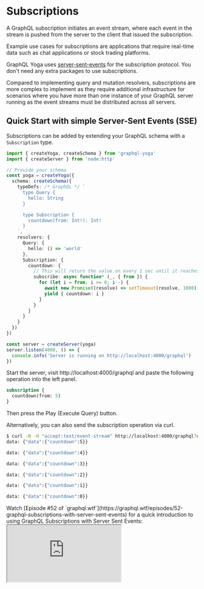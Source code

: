 
# Subscriptions

A GraphQL subscription initiates an event stream, where each event in the stream is pushed from the server to the client that issued the subscription.

Example use cases for subscriptions are applications that require real-time data such as chat applications or stock trading platforms.

GraphQL Yoga uses [server-sent-events](https://developer.mozilla.org/en-US/docs/Web/API/Server-sent_events/Using_server-sent_events) for the subscription protocol.
You don't need any extra packages to use subscriptions.

<Callout>
  Compared to implementing query and mutation resolvers, subscriptions are more
  complex to implement as they require additional infrastructure for scenarios
  where you have more than one instance of your GraphQL server running as the
  event streams must be distributed across all servers.
</Callout>

## Quick Start with simple Server-Sent Events (SSE)

Subscriptions can be added by extending your GraphQL schema with a `Subscription` type.

```ts filename="Subscription countdown implementation"
import { createYoga, createSchema } from 'graphql-yoga'
import { createServer } from 'node:http'

// Provide your schema
const yoga = createYoga({
  schema: createSchema({
    typeDefs: /* GraphQL */ `
      type Query {
        hello: String
      }

      type Subscription {
        countdown(from: Int!): Int!
      }
    `,
    resolvers: {
      Query: {
        hello: () => 'world'
      },
      Subscription: {
        countdown: {
          // This will return the value on every 1 sec until it reaches 0
          subscribe: async function* (_, { from }) {
            for (let i = from; i >= 0; i--) {
              await new Promise((resolve) => setTimeout(resolve, 1000))
              yield { countdown: i }
            }
          }
        }
      }
    }
  })
})

const server = createServer(yoga)
server.listen(4000, () => {
  console.info('Server is running on http://localhost:4000/graphql')
})
```

Start the server, visit http://localhost:4000/graphql and paste the following operation into the left panel.

```graphql filename="Subscription countdown operation"
subscription {
  countdown(from: 5)
}
```

Then press the Play (Execute Query) button.

Alternatively, you can also send the subscription operation via curl.

```bash
$ curl -N -H "accept:text/event-stream" http://localhost:4000/graphql?query=subscription%20%7B%0A%20%20countdown%28from%3A%205%29%0A%7D
data: {"data":{"countdown":5}}

data: {"data":{"countdown":4}}

data: {"data":{"countdown":3}}

data: {"data":{"countdown":2}}

data: {"data":{"countdown":1}}

data: {"data":{"countdown":0}}
```

<Callout>
  Watch [Episode #52 of
  `graphql.wtf`](https://graphql.wtf/episodes/52-graphql-subscriptions-with-server-sent-events)
  for a quick introduction to using GraphQL Subscriptions with Server Sent
  Events:
</Callout>

<iframe
  src="https://youtube.com/embed/oZtTut7QsZ8"
  title="GraphQL Subscriptions with Server Sent Events"
/>

## Handling Subscriptions on the Client

WHATWG standard [`EventSource`](https://developer.mozilla.org/en-US/docs/Web/API/EventSource) can be used without any extra packages to handle SSE.

```ts filename="eventsource.ts"
const url = new URL('http://localhost:4000/graphql')

url.searchParams.append(
  'query',
  /* GraphQL */ `
    subscription Countdown($from: Int!) {
      countdown(from: $from)
    }
  `
)
url.searchParams.append('variables', JSON.stringify({ from: 10 }))

const eventsource = new EventSource(url.toString(), {
  withCredentials: true // This is required for cookies
})

eventsource.onmessage = function (event) {
  const data = JSON.parse(event.data)
  console.log(data) // This will result something like `{ "data": { "countdown": 0 } }`
}
```

### Client Usage with Apollo

You can either decide to use the pre-built Yoga Apollo Link, or build your own from scratch.
The Yoga Apollo Link requires you to install an additional package, while the custom link requires you to write more code.
However, by writing the link yourself you get full control over the link and can customize it to your needs.

<Tabs items={['Yoga Apollo Link', 'Custom Link Recipe']}>

<Tab>

Install the `@graphql-yoga/apollo-link` package.

<PackageCmd packages={['@graphql-yoga/apollo-link']} />

You can use `YogaLink` from `@graphql-yoga/apollo-link` package to use subscriptions together with file uploads and defer/stream in Apollo Client.

```ts filename="YogaLink apollo client usage"
import { ApolloClient, InMemoryCache } from '@apollo/client/core'
import { YogaLink } from '@graphql-yoga/apollo-link'

const client = new ApolloClient({
  link: new YogaLink({
    endpoint: 'http://localhost:4000/graphql'
  }),
  cache: new InMemoryCache()
})
```

</Tab>

<Tab>
You can create an `SSELink` to use with Apollo Client.
To send non Subscription operations via the default HTTP protocol, the `split` function from the Apollo Link package is used.
[For more information please refer to the Apollo Link documentation](https://apollographql.com/docs/react/api/link/introduction).

```ts filename="SSELink apollo client usage"
import {
  ApolloLink,
  Operation,
  FetchResult,
  Observable,
  ApolloClient,
  InMemoryCache
} from '@apollo/client/core'
import { split } from '@apollo/client/link/core'
import { HttpLink } from '@apollo/client/link/http'
import { print, getOperationAST } from 'graphql'

type SSELinkOptions = EventSourceInit & { uri: string }

class SSELink extends ApolloLink {
  constructor(private options: SSELinkOptions) {
    super()
  }

  request(operation: Operation): Observable<FetchResult> {
    const url = new URL(this.options.uri)
    url.searchParams.append('query', print(operation.query))
    if (operation.operationName) {
      url.searchParams.append('operationName', operation.operationName)
    }
    if (operation.variables) {
      url.searchParams.append('variables', JSON.stringify(operation.variables))
    }
    if (operation.extensions) {
      url.searchParams.append(
        'extensions',
        JSON.stringify(operation.extensions)
      )
    }

    return new Observable((sink) => {
      const eventsource = new EventSource(url.toString(), this.options)
      eventsource.onmessage = function (event) {
        const data = JSON.parse(event.data)
        sink.next(data)
        if (eventsource.readyState === 2) {
          sink.complete()
        }
      }
      eventsource.onerror = function (error) {
        sink.error(error)
      }
      return () => eventsource.close()
    })
  }
}

const uri = 'http://localhost:4000/graphql'
const sseLink = new SSELink({ uri })
const httpLink = new HttpLink({ uri })

const link = split(
  ({ query, operationName }) => {
    const definition = getOperationAST(query, operationName)

    return (
      definition?.kind === 'OperationDefinition' &&
      definition.operation === 'subscription'
    )
  },
  sseLink,
  httpLink
)

const client = new ApolloClient({
  link,
  cache: new InMemoryCache()
})
```

</Tab>

</Tabs>

### Client Usage with urql

You can either decide to use the pre-built Yoga Urql Exchange, or build your own from scratch.
The Yoga Urql Exchange requires you to install an additional package, while the custom link requires you to write more code.
However, by writing the link yourself you get full control over the link and can customize it to your needs.

<Tabs items={['Yoga Urql Exchange', 'Custom Exchange Recipe']}>

<Tab>

You need to install `@urql/exchange-graphql` for GraphQL Yoga, and use `yogaExchange` from that package.

<PackageCmd packages={['@graphql-yoga/urql-exchange']} />

```ts
import { createClient, defaultExchanges } from 'urql'
import { yogaExchange } from '@graphql-yoga/urql-exchange'

const client = createClient({
  url: 'http://localhost:4000/graphql',
  exchanges: [...defaultExchanges, yogaExchange()]
})
```

</Tab>

<Tab>

```ts
import { createClient, defaultExchanges, subscriptionExchange } from 'urql'

const client = createClient({
  url: 'http://localhost:4000/graphql',
  exchanges: [
    ...defaultExchanges,
    subscriptionExchange({
      forwardSubscription(operation) {
        const url = new URL('http://localhost:4000/graphql')
        url.searchParams.append('query', operation.query)
        if (operation.variables) {
          url.searchParams.append(
            'variables',
            JSON.stringify(operation.variables)
          )
        }
        return {
          subscribe(sink) {
            const eventsource = new EventSource(url.toString(), {
              withCredentials: true // This is required for cookies
            })
            eventsource.onmessage = (event) => {
              const data = JSON.parse(event.data)
              sink.next(data)
              if (eventsource.readyState === 2) {
                sink.complete()
              }
            }
            eventsource.onerror = (error) => {
              sink.error(error)
            }
            return {
              unsubscribe: () => eventsource.close()
            }
          }
        }
      }
    })
  ]
})
```

</Tab>

</Tabs>

### Client usage with Relay

```ts filename="Relay Subscription client."
import {
  type RequestParameters,
  type GraphQLResponse,
  Observable,
  Network
} from 'relay-runtime'
import type { Variables } from 'react-relay'
import { executeQueryOrMutation } from './execute-query-or-mutation.js'

const executeSubscription = (
  request: RequestParameters,
  variables: Variables
): Observable<GraphQLResponse> => {
  if (!request.text) throw new Error('Missing document.')
  const { text: operation, name } = request

  const url = new URL('http://localhost:4000/graphql')
  url.searchParams.append('query', operation)
  if (name) {
    url.searchParams.append('operationName', name)
  }
  if (variables) {
    url.searchParams.append('variables', JSON.stringify(variables))
  }

  return Observable.create<GraphQLResponse>((sink) => {
    const source = new EventSource(url.toString())
    source.onmessage = function (event) {
      const data = JSON.parse(event.data)
      sink.next(data)
      if (source.readyState === 2) {
        sink.complete()
      }
    }
    source.onerror = function (ev) {
      console.error(ev)
      sink.error(new Error('Unexpected error.'))
    }
    return () => source.close()
  })
}

const network = Network.create(executeQueryOrMutation, executeSubscription)
```

## GraphQL over Server-Sent Events Protocol (via `graphql-sse`)

In case you want the subscriptions to be transported following the [GraphQL over Server-Sent Events Protocol](https://github.com/enisdenjo/graphql-sse/blob/master/PROTOCOL.md), you simply use the `@graphql-yoga/plugin-graphql-sse` plugin for GraphQL Yoga that exposes an additional endpoint (defaulting to `/graphql/stream`) used for [graphql-sse](https://github.com/enisdenjo/graphql-sse) clients.

The plugin will hijack the request from the `onRequest` hook and will use **all** envelop plugins provided.

Also, consider setting the `subscriptionsProtocol` in GraphiQL options to `GRAPHQL_SSE` in order to have it use [graphql-sse](https://github.com/enisdenjo/graphql-sse).

```ts filename="yoga-with-graphql-sse.ts"
import { createServer } from 'node:http'
import { createYoga } from 'graphql-yoga'
import { useGraphQLSSE } from '@graphql-yoga/plugin-graphql-sse'

const yogaApp = createYoga({
  graphiql: {
    // Use graphql-sse in GraphiQL.
    subscriptionsProtocol: 'GRAPHQL_SSE'
  },
  plugins: [
    // Simply install the graphql-sse plugin and you're off!
    useGraphQLSSE()
  ]
})

// Get NodeJS Server from Yoga
const httpServer = createServer(yogaApp)

httpServer.listen(4000, () => {
  console.log('Server is running on port 4000')
})
```

<Callout>
  Check out [our working
  example](https://github.com/dotansimha/graphql-yoga/tree/main/examples/graphql-sse)
  for this integration.
</Callout>

### Client Integration

Please refer to the [`graphql-sse` client recipes](https://github.com/enisdenjo/graphql-sse#recipes).

## GraphQL over WebSocket Protocol (via `graphql-ws`)

Suppose you want to use the [`graphql-transport-ws`](https://github.com/enisdenjo/graphql-ws/blob/master/PROTOCOL.md) protocol with GraphQL Yoga, you can use the [`graphql-ws`](https://github.com/enisdenjo/graphql-ws) library.
To have the same execution pipeline in `graphql-ws`, we can use the **Envelop** instance from GraphQL Yoga like below in Node.JS.
Also, you can set `subscriptionsProtocol` in GraphiQL options to use WebSockets instead of Server-Sent Events within GraphiQL.

```ts filename="yoga-with-ws.ts"
import { createServer } from 'node:http'
import { createYoga } from 'graphql-yoga'
import { WebSocketServer } from 'ws'
import { useServer } from 'graphql-ws/lib/use/ws'

const yogaApp = createYoga({
  graphiql: {
    // Use WebSockets in GraphiQL
    subscriptionsProtocol: 'WS'
  }
})

// Get NodeJS Server from Yoga
const httpServer = createServer(yogaApp)
// Create WebSocket server instance from our Node server
const wsServer = new WebSocketServer({
  server: httpServer,
  path: yogaApp.graphqlEndpoint
})

// Integrate Yoga's Envelop instance and NodeJS server with graphql-ws
useServer(
  {
    execute: (args: any) => args.rootValue.execute(args),
    subscribe: (args: any) => args.rootValue.subscribe(args),
    onSubscribe: async (ctx, msg) => {
      const { schema, execute, subscribe, contextFactory, parse, validate } =
        yogaApp.getEnveloped({
          ...ctx,
          req: ctx.extra.request,
          socket: ctx.extra.socket,
          params: msg.payload
        })

      const args = {
        schema,
        operationName: msg.payload.operationName,
        document: parse(msg.payload.query),
        variableValues: msg.payload.variables,
        contextValue: await contextFactory(),
        rootValue: {
          execute,
          subscribe
        }
      }

      const errors = validate(args.schema, args.document)
      if (errors.length) return errors
      return args
    }
  },
  wsServer
)

httpServer.listen(4000, () => {
  console.log('Server is running on port 4000')
})
```

<Callout>
  Check out [our working
  example](https://github.com/dotansimha/graphql-yoga/tree/main/examples/graphql-ws)
  for this integration.
</Callout>

### Client Integration

Please refer to the [`graphql-ws` client recipes](https://github.com/enisdenjo/graphql-ws#recipes).

## SSE vs WebSocket

#### Advantages of SSE over WebSockets

- Transported over simple HTTP instead of a custom protocol
- Built in support for re-connection and event-id Simpler protocol
- No trouble with corporate firewalls doing packet inspection

#### Advantages of WebSockets over SSE

- Real time, two directional communication.
- Lower latency

#### SSE Gotchas

- [Maximum open connections limit](https://developer.mozilla.org/en-US/docs/Web/HTTP/Connection_management_in_HTTP_1.x) ([when not using http/2](https://developer.mozilla.org/en-US/docs/Glossary/HTTP_2)). In this case, consider using the [`graphql-sse` integration](#graphql-over-server-sent-events-protocol-via-graphql-sse) with ["single connection mode"](https://github.com/enisdenjo/graphql-sse/blob/master/PROTOCOL.md#single-connection-mode).

## PubSub

### Getting Started

GraphQL Yoga comes with a built-in PubSub (publish/subscribe) bus. This makes it easy to send new events to the client from within your mutation resolvers.

```ts filename="server.ts"
import { createYoga, createPubSub, createSchema } from 'graphql-yoga'
import {createServer} from 'node:http'

const pubSub = createPubSub()

// Provide your schema
const yoga = createYoga({
  schema: createSchema({
    typeDefs: /* GraphQL */ `
      type Query {
        hello: String
      }

      type Subscription {
        randomNumber: Float!
      }

      type Mutation {
        broadcastRandomNumber: Boolean
      }
    `,
    resolvers: {
      Query: {
        hello: () => 'world'
      },
      Subscription: {
        randomNumber: {
          // subscribe to the randomNumber event
          subscribe: () => pubSub.subscribe('randomNumber'),
          resolve: (payload) => payload
        }
      },
      Mutation: {
        broadcastRandomNumber: (_, args) => {
          // publish a random number
          pubSub.publish('randomNumber', Math.random())
        }
      }
    }
  })
})

const server = createServer(yoga)
server.listen(4000, () => {
  console.info('Server is running on http://localhost:4000/graphql')
})
```

### Topics

When using TypeScript it is possible to make the event emitter type-safe by providing a channel configuration via a generic.

```ts
const pubSub = createPubSub<{
  randomNumber: [randomNumber: number]
}>()

pubsub.subscribe('randomNumber')

// This is now type-safe.
pubSub.publish('randomNumber', 1)

// This causes a TypeScript error.
pubSub.publish('randomNumber')

// This causes a TypeScript error.
pubSub.publish('event does not exist')
```

You can subscribe to a specific topic using `pubSub.subscribe`.

```ts
const pubSub = createPubSub<{
  randomNumber: [randomNumber: number]
}>()

// Usage outside a GraphQL subscribe function
async function subscribe() {
  const eventSource = pubSub.subscribe('randomNumber')

  for await (const value of eventSource) {
    console.log(value)
    // dispose subscription after the first event has been published.
    eventSource.return()
  }
}

subscribe()

pubSub.publish('randomNumber', 3)
```

You can publish a value using `pubSub.publish`.

```ts
const pubSub = createPubSub<{
  randomNumber: [randomNumber: number]
}>()

pubSub.publish('randomNumber', 3)
```

#### Topic Configuration Variants

You can declare events with and without a payload.

```ts
const pubSub = createPubSub<{
  // event has no payload
  'event:without:payload': []
  // event has payload of type number
  'event:payload:number': [payload: number]
  // event has payload of type { foo: number }
  'event:payload:obj': [payload: { foo: number }]
}>()

pubSub.publish('event:without:payload')
pubSub.publish('event:payload:number', 12)
pubSub.publish('event:payload:obj', { foo: 1 })
```

#### Topic with Dynamic ID

Sometimes you only want to emit and listen for events for a specific entity (e.g. user or product).
You can declare topics scoped to a special identifier.

```ts
const pubSub = createPubSub<{
  'user:followerCount': [userId: string, payload: { followerCount: number }]
}>()

const userId1 = '420'
const userId2 = '69'

// the userId argument is enforced by the TypeScript compiler.
pubSub.subscribe('user:followerCount', userId1)
pubSub.subscribe('user:followerCount', userId2)

pubSub.publish('user:followerCount', userId1, { followerCount: 30 })
pubSub.publish('user:followerCount', userId2, { followerCount: 12 })
```

### Distributed Pub/Sub for Production

If you spin up multiple instances of your GraphQL server each server instance will have their own in-memory pub/sub instance.
An event triggered on the one server instance will not be distributed to the other server instances, resulting in subscribers on the other server not receiving any updates.

The `createPubSub` function allows you to specify a custom [`EventTarget`](https://developer.mozilla.org/en-US/docs/Web/API/EventTarget) implementation, which can use an external datastore for distributing the events across all server replicas such as [`Redis Pub/Sub`](https://redis.io/topics/pubsub) or [`Kafka`](https://kafka.apache.org/).

The minimal `EventTarget` implementation is described by the [`TypedEventTarget` interface](https://github.com/dotansimha/graphql-yoga/blob/master/packages/event-target/typed-event-target/src/typed-event-target.ts).

Yoga comes with an `EventTarget` implementation for [Redis Pub/Sub](https://redis.io/docs/manual/pubsub/).

<PackageCmd packages={['@graphql-yoga/redis-event-target ioredis']} />

```ts
import { Redis } from 'ioredis'
import { createPubSub } from 'graphql-yoga'
import { createRedisEventTarget } from '@graphql-yoga/redis-event-target'

const publishClient = new Redis()
const subscribeClient = new Redis()

const eventTarget = createRedisEventTarget({
  publishClient,
  subscribeClient
})

const pubSub = createPubSub({ eventTarget })
```

**Please note** that Redis Pub/Sub requires a stable long-running connection and thus is not a suitable solution for serverless or edge function environments.

**Please also note** that the event payloads must be JSON serializable. If you want to send complex data structures over the wire you can use tools such as [`superjson`](https://github.com/blitz-js/superjson).

## Advanced

### Filter and Map Values

Sometimes it is useful to filter or map events for an individual subscription set up by a client based on subscription field arguments.
Yoga has a few utility functions that make this as simple as possible.

```ts filename="Example PubSub event stream transform"
import { createServer, createPubSub, pipe, map, filter } from 'graphql-yoga'

const pubSub = createPubSub<{
  randomNumber: [randomNumber: number]
}>()

const source = pipe(
  pubSub.subscribe('randomNumber'),
  map((publishedNumber) => publishedNumber * 2),
  filter((multipliedNumber) => multipliedNumber < 10)
)

;(async () => {
  for await (const value of source) {
    console.log(value)
  }
})()

pubSub.publish('randomNumber', 1) // logs 2
pubSub.publish('randomNumber', 2) // logs 4
pubSub.publish('randomNumber', 5) // filtered out
pubSub.publish('randomNumber', 3) // logs 6
source.return()
```

```ts filename="Example Random number stream transform"
import { createPubSub, createYoga, createSchema } from 'graphql-yoga'
import { createServer } from 'node:http'

const pubSub = createPubSub()

const yoga = createYoga({
  schema: createSchema({
    typeDefs: /* GraphQL */ `
      type Query {
        hello: String
      }

      type Subscription {
        randomNumber(multiplyBy: Int!, lessThan: Float!): Float!
      }

      type Mutation {
        broadcastRandomNumber: Boolean
      }
    `,
    resolvers: {
      Query: {
        hello: () => 'world'
      },
      Subscription: {
        randomNumber: {
          // subscribe to the randomNumber event
          subscribe: (_, args) =>
            pipe(
              pubSub.subscribe('randomNumber'),
              map((publishedNumber) => publishedNumber * args.multiplyBy),
              filter((multipliedNumber) => multipliedNumber < args.lessThan)
            ),
          resolve: (payload) => payload
        }
      },
      Mutation: {
        broadcastRandomNumber: (_, args) => {
          // publish a random number
          pubSub.publish('randomNumber', Math.random())
        }
      }
    }
  })
})

const server = createServer(yoga)
server.listen(4000, () => {
  console.info('Server is running on http://localhost:4000/graphql')
})
```

### Subscriptions with Initial Value

GraphQL subscriptions are primarily designed to send a stream of events to the client.
Sometimes it is useful to send an initial value to a client as soon as the GraphQL subscription is set up.

An example for this would be a `Subscription.globalCounter` field that syncs a counter with all clients by streaming the initial counter value to a client that sets up the subscription and then, furthermore, streams the updated counter value to the clients every time it changes.

GraphQL subscriptions are implemented using [Async Iteration](https://developer.mozilla.org/en-US/docs/Web/JavaScript/Reference/Global_Objects/Symbol/asyncIterator), which in itself is a very complex topic with a lot of pitfalls that can cause memory leaks if not treated with caution.

Yoga uses and re-exports [`Repeater.js`](https://repeater.js.org/) ("The missing constructor for creating safe async iterators") for providing a friendly developer experience.

```ts
import {
  createYoga,
  createSchema,
  createPubSub,
  Repeater,
  pipe,
  map
} from 'graphql-yoga'
import { createServer } from 'node:http'

let globalCounter = 0
const pubSub = createPubSub()

const yoga = createYoga({
  schema: createSchema({
    typeDefs: /* GraphQL */ `
      type Query {
        hello: String
      }

      type Subscription {
        globalCounter: Int!
      }

      type Mutation {
        incrementGlobalCounter: Int!
      }
    `,
    resolvers: {
      Query: {
        hello: () => 'world'
      },
      Subscription: {
        globalCounter: {
          // Merge initial value with source stream of new values
          subscribe: () =>
            pipe(
              Repeater.merge([
                // cause an initial event so the
                // globalCounter is streamed to the client
                // upon initiating the subscription
                undefined,
                // event stream for future updates
                pubSub.subscribe('globalCounter:change')
              ]),
              // map all stream values to the latest globalCounter
              map(() => globalCounter)
            ),
          resolve: (payload) => payload
        }
      },
      Mutation: {
        incrementGlobalCounter: () => {
          globalCounter = globalCounter + 1
          // publish a global counter increment event
          pubSub.publish('globalCounter:change')
          return globalCounter
        }
      }
    }
  })
})

const server = createServer(yoga)
server.listen(4000, () => {
  console.info('Server is running on http://localhost:4000/graphql')
})
```

### Listen to Multiple Pub/Sub Topics

Sometimes it is handy to subscribe to multiple PubSub topics instead of a single one.

```ts
import {createYoga, createSchema, createPubSub, Repeater, pipe, map} from 'graphql-yoga'
import { createServer } from 'node:http'

type User = {
  id: string
  login: string
}

let user: User | null = {
  id: '1',
  login: 'Laurin'
}

const pubSub = createPubSub<{
  userLoginChanged: []
  userDeleted: []
}>()

const yoga = createYoga({
  schema: createSchema({
    typeDefs: /* GraphQL */ `
      type Query {
        hello: String
      }

      type User {
        id: ID!
        login: String
      }

      type Subscription {
        user: User
      }

      type Mutation {
        deleteUser: Boolean
        updateUserLogin(newLogin: String!): Boolean
      }
    `,
    resolvers: {
      Query: {
        hello: () => 'world'
      },
      Subscription: {
        user: {
          // Merge initial value with source streams of new values
          subscribe: () =>
            pipe(
              Repeater.merge([
                undefined,
                pubSub.subscribe('userLoginChanged'),
                pubSub.subscribe('userDeleted')
              ]),
              // map all stream values to the latest user
              map(() => user)
            ),
          resolve: (payload) => payload
        }
      },
      Mutation: {
        deleteUser() {
          user = null
          pubSub.publish('userDeleted')
          return true
        },
        updateUserLogin(_, args) {
          if (!user) {
            return false
          }
          user.login = args.newLogin
          pubSub.publish('userLoginChanged')
          return true
        }
      }
    }
  })
})

const server = createServer(yoga)
server.listen(4000, () => {
  console.info('Server is running on http://localhost:4000/graphql')
})
```
